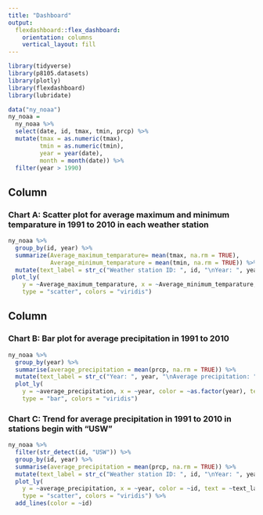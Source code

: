 ```yaml
---
title: "Dashboard"
output: 
  flexdashboard::flex_dashboard:
    orientation: columns
    vertical_layout: fill
---
```


```r
library(tidyverse)
library(p8105.datasets)
library(plotly)
library(flexdashboard)
library(lubridate)
```

```r
data("ny_noaa")
ny_noaa = 
  ny_noaa %>% 
  select(date, id, tmax, tmin, prcp) %>% 
  mutate(tmax = as.numeric(tmax),
         tmin = as.numeric(tmin),
         year = year(date),
         month = month(date)) %>% 
  filter(year > 1990)
```


Column {data-width=650}
-----------------------------------------------------------------------

### Chart A: Scatter plot for average maximum and minimum temparature in 1991 to 2010 in each weather station


```r
ny_noaa %>% 
  group_by(id, year) %>% 
  summarize(Average_maximum_temparature= mean(tmax, na.rm = TRUE),
            Average_minimum_temparature = mean(tmin, na.rm = TRUE)) %>% 
  mutate(text_label = str_c("Weather station ID: ", id, "\nYear: ", year, "\nAverage maximum temparature: ", Average_maximum_temparature, "\nAverage minimum temparature: ", Average_minimum_temparature)) %>% 
 plot_ly(
    y = ~Average_maximum_temparature, x = ~Average_minimum_temparature, color = ~as.factor(year), text = ~text_label,
    type = "scatter", colors = "viridis")
```


Column {data-width=350}
-----------------------------------------------------------------------

### Chart B: Bar plot for average precipitation in 1991 to 2010


```r
ny_noaa %>% 
  group_by(year) %>% 
  summarise(average_precipitation = mean(prcp, na.rm = TRUE)) %>%
  mutate(text_label = str_c("Year: ", year, "\nAverage precipitation: ", average_precipitation)) %>% 
  plot_ly(
    y = ~average_precipitation, x = ~year, color = ~as.factor(year), text = ~text_label,
    type = "bar", colors = "viridis")
```


### Chart C: Trend for average precipitation in 1991 to 2010 in stations begin with "USW"

```r
ny_noaa %>% 
  filter(str_detect(id, "USW")) %>% 
  group_by(id, year) %>% 
  summarise(average_precipitation = mean(prcp, na.rm = TRUE)) %>%
  mutate(text_label = str_c("Weather station ID: ", id, "\nYear: ", year, "\nAverage precipitation: ", average_precipitation)) %>% 
  plot_ly(
    y = ~average_precipitation, x = ~year, color = ~id, text = ~text_label,
    type = "scatter", colors = "viridis") %>% 
  add_lines(color = ~id)
```

